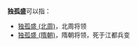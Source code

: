 '''独孤盛'''可以指：
*[[独孤盛_(北周)|独孤盛 (北周)]]，北周将领
*[[独孤盛_(隋朝)|独孤盛 (隋朝)]]，隋朝将领，死于江都兵变

{{disambig|Cat=三字独孤姓人名消歧义}}